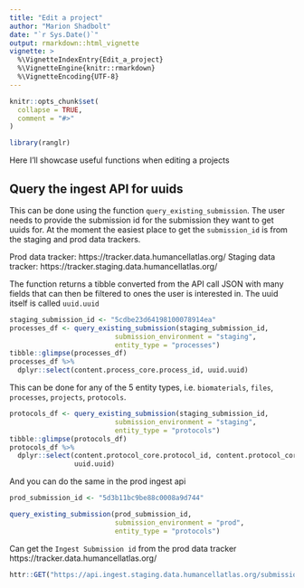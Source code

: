 ```yaml
---
title: "Edit a project"
author: "Marion Shadbolt"
date: "`r Sys.Date()`"
output: rmarkdown::html_vignette
vignette: >
  %\VignetteIndexEntry{Edit_a_project}
  %\VignetteEngine{knitr::rmarkdown}
  %\VignetteEncoding{UTF-8}
---
```


```r
knitr::opts_chunk$set(
  collapse = TRUE,
  comment = "#>"
)
```

```r
library(ranglr)
```

Here I'll showcase useful functions when editing a projects

## Query the ingest API for uuids

This can be done using the function `query_existing_submission`. The user needs to provide the submission id for the submission they want to get uuids for. At the moment the easiest place to get the `submission_id` is from the staging and prod data trackers.

Prod data tracker: https://tracker.data.humancellatlas.org/
Staging data tracker: https://tracker.staging.data.humancellatlas.org/

The function returns a tibble converted from the API call JSON with many fields that can then be filtered to ones the user is interested in. The uuid itself is called `uuid.uuid`

```r
staging_submission_id <- "5cdbe23d64198100078914ea"
processes_df <- query_existing_submission(staging_submission_id, 
                          submission_environment = "staging", 
                          entity_type = "processes")
tibble::glimpse(processes_df)
processes_df %>%
  dplyr::select(content.process_core.process_id, uuid.uuid)
```

This can be done for any of the 5 entity types, i.e. `biomaterials`, `files`, `processes`, `projects`, `protocols`.

```r
protocols_df <- query_existing_submission(staging_submission_id, 
                          submission_environment = "staging", 
                          entity_type = "protocols")
tibble::glimpse(protocols_df)
protocols_df %>%
  dplyr::select(content.protocol_core.protocol_id, content.protocol_core.protocol_name, 
                uuid.uuid)
```


And you can do the same in the prod ingest api

```r
prod_submission_id <- "5d3b11bc9be88c0008a9d744"

query_existing_submission(prod_submission_id, 
                          submission_environment = "prod", 
                          entity_type = "protocols")
```

Can get the `Ingest Submission id` from the prod data tracker https://tracker.data.humancellatlas.org/

```r
httr::GET("https://api.ingest.staging.data.humancellatlas.org/submissionEnvelopes/5cdbe23d64198100078914ea/processes?size=1000", httr::timeout(360))
```

